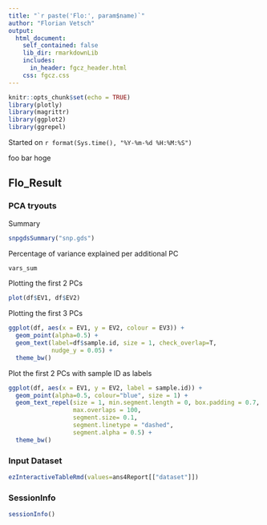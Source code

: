 ```yaml
---
title: "`r paste('Flo:', param$name)`"
author: "Florian Vetsch"
output: 
  html_document:
    self_contained: false
    lib_dir: rmarkdownLib
    includes:
      in_header: fgcz_header.html
    css: fgcz.css
---
```


```r
knitr::opts_chunk$set(echo = TRUE)
library(plotly)
library(magrittr)
library(ggplot2)
library(ggrepel)
```
Started on `r format(Sys.time(), "%Y-%m-%d %H:%M:%S")`

foo bar hoge

## Flo_Result {.tabset}

### PCA tryouts

Summary
```r
snpgdsSummary("snp.gds")
```

Percentage of variance explained per additional PC
```r
vars_sum
```

Plotting the first 2 PCs
```r
plot(df$EV1, df$EV2)
```

Plotting the first 3 PCs
```r
ggplot(df, aes(x = EV1, y = EV2, colour = EV3)) +
  geom_point(alpha=0.5) +
  geom_text(label=df$sample.id, size = 1, check_overlap=T,
            nudge_y = 0.05) +
  theme_bw()
```

Plot the first 2 PCs with sample ID as labels
```r
ggplot(df, aes(x = EV1, y = EV2, label = sample.id)) +
  geom_point(alpha=0.5, colour="blue", size = 1) +
  geom_text_repel(size = 1, min.segment.length = 0, box.padding = 0.7,
                  max.overlaps = 100,
                  segment.size= 0.1,
                  segment.linetype = "dashed",
                  segment.alpha = 0.5) +
  theme_bw()
```


### Input Dataset
```r
ezInteractiveTableRmd(values=ans4Report[["dataset"]])
```

### SessionInfo
```r
sessionInfo()
```
